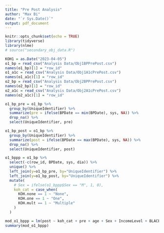 ```yaml
---
title: "Pre Post Analysis"
author: "Max Bi"
date: "`r Sys.Date()`"
output: pdf_document
---
```


```r
knitr::opts_chunk$set(echo = TRUE)
library(tidyverse)
library(nlme)
# source("secondary_obj_data.R")
```

```r
KOH1 = as.Date("2023-04-05")
o1_bp = read_csv("Analysis Data/Obj1BPPrePost.csv")
names(o1_bp)[1] = "row_id"
o1_a1c = read_csv("Analysis Data/Obj1A1cPrePost.csv")
names(o1_a1c)[1] = "row_id"
o2_bp = read_csv("Analysis Data/Obj2BPPrePost.csv")
names(o2_bp)[1] = "row_id"
o2_a1c = read_csv("Analysis Data/Obj2A1cPrePost.csv")
names(o2_a1c)[1] = "row_id"
```

```r
o1_bp_pre = o1_bp %>% 
  group_by(UniqueIdentifier) %>% 
  summarize(pre = ifelse(BPDate == min(BPDate), sys, NA)) %>%
  drop_na() %>% 
  select(UniqueIdentifier, pre)

o1_bp_post = o1_bp %>% 
  group_by(UniqueIdentifier) %>% 
  summarize(post = ifelse(BPDate == max(BPDate), sys, NA)) %>%
  drop_na() %>% 
  select(UniqueIdentifier, post)

o1_bppp = o1_bp %>%
  select(-c(row_id, BPDate, sys, dia)) %>% 
  unique() %>%
  left_join(y=o1_bp_pre, by="UniqueIdentifier") %>% 
  left_join(y=o1_bp_post, by="UniqueIdentifier") %>% 
  mutate(
    # Sex = ifelse(o1_bppp$Sex == "M", 1, 0),
    koh_cat = case_when(
      KOH.none == 1 ~ "None",
      KOH.one == 1 ~ "One",
      KOH.mult == 1 ~ "Multiple"
    )
  )
```

```r
mod_o1_bppp = lm(post ~ koh_cat + pre + age + Sex + IncomeLevel + BLACERISK + avg.bmi, data=o1_bppp)
summary(mod_o1_bppp)
```

